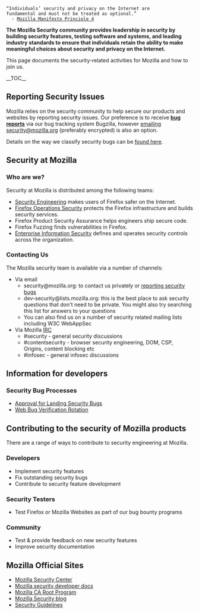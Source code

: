  “Individuals’ security and privacy on the Internet are
 fundamental and must not be treated as optional.”
   - [http://www.mozilla.org/en-US/about/manifesto/ Mozilla Manifesto Principle 4]

'''The Mozilla Security community provides leadership in security by building security features, testing software and systems, and leading industry standards to ensure that individuals retain the ability to make meaningful choices about security and privacy on the Internet. '''

This page documents the security-related activities for Mozilla and how to join us.

__TOC__

== Reporting Security Issues ==
Mozilla relies on the security community to help secure our products and websites by reporting security issues. Our preference is to receive '''[[Security/Fileabug|bug reports]]''' via our bug tracking system Bugzilla, however [https://www.mozilla.org/security/#For_Developers emailing security@mozilla.org ] (preferably encrypted) is also an option.

Details on the way we classify security bugs can be [[Security Severity Ratings|found here]].

== Security at Mozilla ==
=== Who are we? ===
Security at Mozilla is distributed among the following teams:
* [[SecurityEngineering|Security Engineering]] makes users of Firefox safer on the Internet.
* [[Security/FoxSec|Firefox Operations Security]] protects the Firefox infrastructure and builds security services.
* Firefox Product Security Assurance helps engineers ship secure code.
* Firefox Fuzzing finds vulnerabilities in Firefox.
* [[Security/InfoSec|Enterprise Information Security]] defines and operates security controls across the organization.

=== Contacting Us ===
The Mozilla security team is available via a number of channels:
* Via email
** security@mozilla.org: to contact us privately or [https://www.mozilla.org/security/#For_Developers reporting security bugs]
** dev-security@lists.mozilla.org: this is the best place to ask security questions that don't need to be private. You might also try searching this list for answers to your questions
** You can also find us on a number of security related mailing lists including W3C WebAppSec
* Via Mozilla [[IRC]]
** #security - general security discussions
** #contentsecurity - browser security engineering, DOM, CSP, Origins, content blocking etc
** #infosec - general infosec discussions


== Information for developers ==
===Security Bug Processes ===
* [[Security/Bug_Approval_Process|Approval for Landing Security Bugs]]
* [[Security/Web_Bug_Rotation|Web Bug Verification Rotation]]


== Contributing to the security of Mozilla products ==
There are a range of ways to contribute to security engineering at Mozilla.

=== Developers ===
* Implement security features
* Fix outstanding security bugs
* Contribute to security feature development

=== Security Testers ===
* Test Firefox or Mozilla Websites as part of our bug bounty programs

=== Community ===
* Test & provide feedback on new security features
* Improve security documentation

== Mozilla Official Sites ==
* [http://www.mozilla.org/security Mozilla Security Center]
* [http://developer.mozilla.org/en/Security Mozilla security developer docs]
* [[CA|Mozilla CA Root Program]]
* [http://blog.mozilla.com/security Mozilla Security blog]
* [[Security/Guidelines/|Security Guidelines]]
